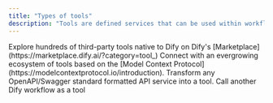 ```yaml
---
title: "Types of tools"
description: "Tools are defined services that can be used within workflows and by agents alike."
---
```


<CardGroup cols={2}>
  <Card title="Tool Plugin" icon="puzzle-piece" iconType="regular" href="https://docs.dify.ai/en/plugins/quick-start/install-plugins" cta="Explore hundreds of third-party tools native to Dify on [Dify Marketplace](https://marketplace.dify.ai/?category=tool_">
    Explore hundreds of third-party tools native to Dify on Dify's [Marketplace](https://marketplace.dify.ai/?category=tool_)
  </Card>
  <Card title="MCP" icon="sparkles" href="en/guides/tools/mcp.mdx">
    Connect with an evergrowing ecosystem of tools based on the [Model Context Protocol](https://modelcontextprotocol.io/introduction).
  </Card>
</CardGroup>

<CardGroup cols={2}>
  <Card title="Custom Tool" icon="paintbrush-pencil">
    Transform any OpenAPI/Swagger standard formatted API service into a tool.
  </Card>
  <Card title="Workflow as Tool" icon="network-wired">
    Call another Dify workflow as a tool 
  </Card>
</CardGroup>